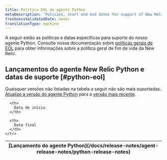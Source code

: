 ```yaml
---
title: Política EOL do agente Python
metaDescription: 'Policies, start and end dates for support of New Relic Python agent releases.'
freshnessValidatedDate: never
translationType: machine
---
```


A seguir estão as políticas e datas específicas para suporte do nosso agente Python. Consulte nossa documentação sobre [políticas gerais de EOL](/docs/licenses/end-of-life/notification-changes-new-relic-saas-features-distributed-software/) para obter informações sobre a política geral de fim de vida da New Relic.

## Lançamentos do agente New Relic Python e datas de suporte [#python-eol]

Quaisquer versões não listadas na tabela a seguir não são mais suportadas. [Atualize a versão do agente Python](/docs/apm/agents/python-agent/installation/update-python-agent) para a [versão mais recente](/docs/release-notes/agent-release-notes/python-release-notes).

<EolPage agent="python"/>

<table>
  <thead>
    <tr>
      <th>
        [Lançamento do agente Python](/docs/release-notes/agent-release-notes/python-release-notes)
      </th>

      <th>
        Data de início
      </th>

      <th>
        Data final
      </th>
    </tr>
  </thead>
</table>
